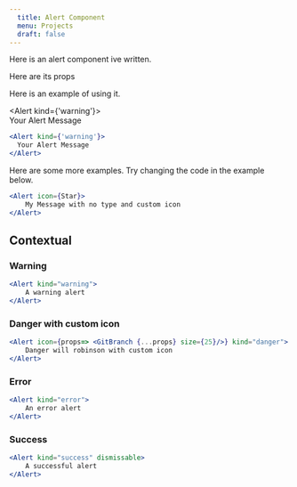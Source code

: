 ```yaml
---
  title: Alert Component
  menu: Projects
  draft: false
---
```







Here is an alert component ive written.

Here are its props

<ComponentProps component={Alert}/>


Here is an example of using it.

  

<Alert kind={'warning'}>  
  Your Alert Message  
</Alert>  




```jsx
<Alert kind={'warning'}>
  Your Alert Message
</Alert>
```

Here are some more examples.
Try changing the code in the example below.

```jsx live=true
<Alert icon={Star}>
    My Message with no type and custom icon
</Alert>
```

## Contextual    


### Warning 

```jsx live=true
<Alert kind="warning">
    A warning alert
</Alert>
```

### Danger with custom icon

```jsx live=true
<Alert icon={props=> <GitBranch {...props} size={25}/>} kind="danger">
    Danger will robinson with custom icon
</Alert>
```

### Error

```jsx live=true
<Alert kind="error">
    An error alert
</Alert>
```

### Success 

```jsx live=true
<Alert kind="success" dismissable>
    A successful alert
</Alert>
```


